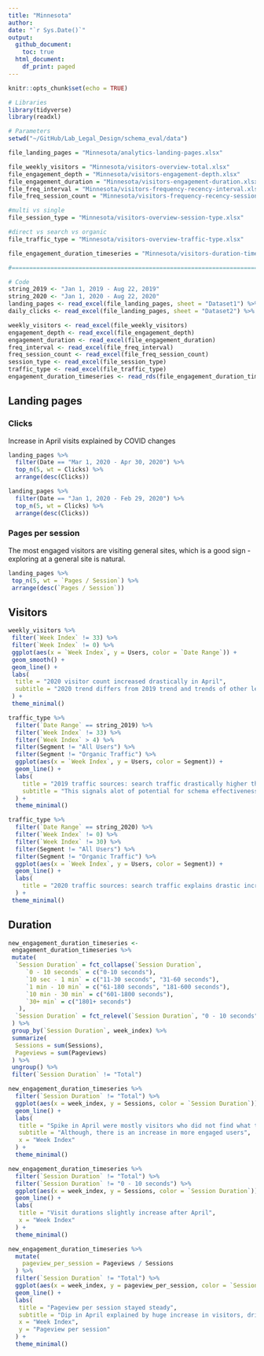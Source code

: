 ```yaml
---
title: "Minnesota"
author: 
date: "`r Sys.Date()`"
output: 
  github_document:
    toc: true
  html_document:
    df_print: paged
---
```


```r
knitr::opts_chunk$set(echo = TRUE)
```

```r
# Libraries
library(tidyverse)
library(readxl)

# Parameters
setwd("~/GitHub/Lab_Legal_Design/schema_eval/data")

file_landing_pages = "Minnesota/analytics-landing-pages.xlsx" 

file_weekly_visitors = "Minnesota/visitors-overview-total.xlsx"
file_engagement_depth = "Minnesota/visitors-engagement-depth.xlsx"
file_engagement_duration = "Minnesota/visitors-engagement-duration.xlsx"
file_freq_interval = "Minnesota/visitors-frequency-recency-interval.xlsx"
file_freq_session_count = "Minnesota/visitors-frequency-recency-session-count.xlsx"

#multi vs single
file_session_type = "Minnesota/visitors-overview-session-type.xlsx" 

#direct vs search vs organic
file_traffic_type = "Minnesota/visitors-overview-traffic-type.xlsx"

file_engagement_duration_timeseries = "Minnesota/visitors-duration-timeseries.rds"

#===============================================================================

# Code
string_2019 <- "Jan 1, 2019 - Aug 22, 2019"
string_2020 <- "Jan 1, 2020 - Aug 22, 2020"
landing_pages <- read_excel(file_landing_pages, sheet = "Dataset1") %>% drop_na()
daily_clicks <- read_excel(file_landing_pages, sheet = "Dataset2") %>% drop_na()

weekly_visitors <- read_excel(file_weekly_visitors)
engagement_depth <- read_excel(file_engagement_depth)
engagement_duration <- read_excel(file_engagement_duration)
freq_interval <- read_excel(file_freq_interval)
freq_session_count <- read_excel(file_freq_session_count)
session_type <- read_excel(file_session_type)
traffic_type <- read_excel(file_traffic_type)
engagement_duration_timeseries <- read_rds(file_engagement_duration_timeseries)

```

## Landing pages


### Clicks

Increase in April visits explained by COVID changes

```r
landing_pages %>% 
  filter(Date == "Mar 1, 2020 - Apr 30, 2020") %>% 
  top_n(5, wt = Clicks) %>% 
  arrange(desc(Clicks))
```

```r
landing_pages %>% 
  filter(Date == "Jan 1, 2020 - Feb 29, 2020") %>% 
  top_n(5, wt = Clicks) %>% 
  arrange(desc(Clicks))
```

### Pages per session

The most engaged visitors are visiting general sites, which is a good sign - exploring at a general site is natural. 



```r
landing_pages %>% 
 top_n(5, wt = `Pages / Session`) %>% 
 arrange(desc(`Pages / Session`))
```


## Visitors

```r
weekly_visitors %>% 
 filter(`Week Index` != 33) %>% 
 filter(`Week Index` != 0) %>% 
 ggplot(aes(x = `Week Index`, y = Users, color = `Date Range`)) +
 geom_smooth() + 
 geom_line() + 
 labs(
  title = "2020 visitor count increased drastically in April", 
  subtitle = "2020 trend differs from 2019 trend and trends of other legal help websites"
 ) + 
 theme_minimal()
```

```r
traffic_type %>% 
  filter(`Date Range` == string_2019) %>% 
  filter(`Week Index` != 33) %>% 
  filter(`Week Index` > 4) %>% 
  filter(Segment != "All Users") %>% 
  filter(Segment != "Organic Traffic") %>% 
  ggplot(aes(x = `Week Index`, y = Users, color = Segment)) +
  geom_line() + 
  labs(
    title = "2019 traffic sources: search traffic drastically higher than direct traffic", 
    subtitle = "This signals alot of potential for schema effectiveness"
  ) + 
  theme_minimal()
```


```r
traffic_type %>% 
  filter(`Date Range` == string_2020) %>% 
  filter(`Week Index` != 0) %>% 
  filter(`Week Index` != 30) %>% 
  filter(Segment != "All Users") %>% 
  filter(Segment != "Organic Traffic") %>% 
  ggplot(aes(x = `Week Index`, y = Users, color = Segment)) +
  geom_line() + 
  labs(
    title = "2020 traffic sources: search traffic explains drastic increase in April visitors" 
  ) +
 theme_minimal()
```

## Duration

```r
new_engagement_duration_timeseries <-
 engagement_duration_timeseries %>% 
 mutate(
  `Session Duration` = fct_collapse(`Session Duration`, 
     `0 - 10 seconds` = c("0-10 seconds"), 
     `10 sec - 1 min` = c("11-30 seconds", "31-60 seconds"),
     `1 min - 10 min` = c("61-180 seconds", "181-600 seconds"), 
     `10 min - 30 min` = c("601-1800 seconds"), 
     `30+ min` = c("1801+ seconds")
   ), 
  `Session Duration` = fct_relevel(`Session Duration`, "0 - 10 seconds", "10 sec - 1 min", "1 min - 10 min", "10 min - 30 min", "30+ min")
 ) %>% 
 group_by(`Session Duration`, week_index) %>% 
 summarize(
  Sessions = sum(Sessions), 
  Pageviews = sum(Pageviews)
 ) %>% 
 ungroup() %>% 
 filter(`Session Duration` != "Total")

```


```r
new_engagement_duration_timeseries %>% 
  filter(`Session Duration` != "Total") %>% 
  ggplot(aes(x = week_index, y = Sessions, color = `Session Duration`)) + 
  geom_line() + 
  labs(
   title = "Spike in April were mostly visitors who did not find what they were looking for", 
   subtitle = "Although, there is an increase in more engaged users",
   x = "Week Index"
  ) +
  theme_minimal() 
```


```r
new_engagement_duration_timeseries %>% 
  filter(`Session Duration` != "Total") %>% 
  filter(`Session Duration` != "0 - 10 seconds") %>% 
  ggplot(aes(x = week_index, y = Sessions, color = `Session Duration`)) + 
  geom_line() + 
  labs(
   title = "Visit durations slightly increase after April", 
   x = "Week Index"
  ) +
  theme_minimal() 
```

```r
new_engagement_duration_timeseries %>% 
  mutate(
    pageview_per_session = Pageviews / Sessions
  ) %>% 
  filter(`Session Duration` != "Total") %>% 
  ggplot(aes(x = week_index, y = pageview_per_session, color = `Session Duration`)) + 
  geom_line() + 
  labs(
   title = "Pageview per session stayed steady", 
   subtitle = "Dip in April explained by huge increase in visitors, driving average down",
   x = "Week Index", 
   y = "Pageview per session"
  ) +
  theme_minimal()
```





